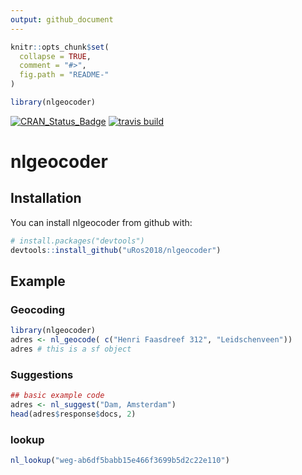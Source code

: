 ```yaml
---
output: github_document
---
```


<!-- README.md is generated from README.Rmd. Please edit that file -->

```r
knitr::opts_chunk$set(
  collapse = TRUE,
  comment = "#>",
  fig.path = "README-"
)

library(nlgeocoder)
```

[![CRAN_Status_Badge](http://www.r-pkg.org/badges/version/nlgeocoder)](https://cran.r-project.org/package=nlgeocoder)
[![travis build](https://travis-ci.org/uRos2018/nlgeocoder.svg?branch=master)](https://travis-ci.org/uRos2018/nlgeocoder)

# nlgeocoder

## Installation

You can install nlgeocoder from github with:

```r
# install.packages("devtools")
devtools::install_github("uRos2018/nlgeocoder")
```

## Example

### Geocoding

```r
library(nlgeocoder)
adres <- nl_geocode( c("Henri Faasdreef 312", "Leidschenveen"))
adres # this is a sf object
```

### Suggestions

```r
## basic example code
adres <- nl_suggest("Dam, Amsterdam")
head(adres$response$docs, 2)
```
### lookup

```r
nl_lookup("weg-ab6df5babb15e466f3699b5d2c22e110")
```

